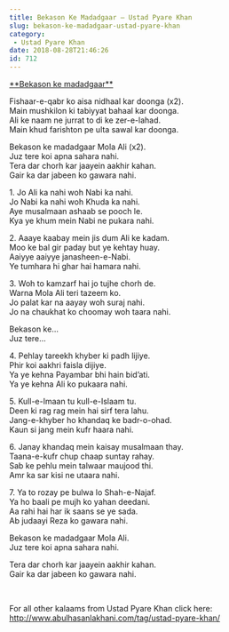 ```yaml
---
title: Bekason Ke Madadgaar – Ustad Pyare Khan
slug: bekason-ke-madadgaar-ustad-pyare-khan
category:
 - Ustad Pyare Khan
date: 2018-08-28T21:46:26
id: 712
---
```


<p><span style="text-decoration: underline;">**Bekason ke madadgaar**</span></p>
<p>Fishaar-e-qabr ko aisa nidhaal kar doonga (x2).<br />
Main mushkilon ki tabiyyat bahaal kar doonga.<br />
Ali ke naam ne jurrat to di ke zer-e-lahad.<br />
Main khud farishton pe ulta sawal kar doonga.</p>
<p>Bekason ke madadgaar Mola Ali (x2).<br />
Juz tere koi apna sahara nahi.<br />
Tera dar chorh kar jaayein aakhir kahan.<br />
Gair ka dar jabeen ko gawara nahi.</p>
<p>1. Jo Ali ka nahi woh Nabi ka nahi.<br />
Jo Nabi ka nahi woh Khuda ka nahi.<br />
Aye musalmaan ashaab se pooch le.<br />
Kya ye khum mein Nabi ne pukara nahi.</p>
<p>2. Aaaye kaabay mein jis dum Ali ke kadam.<br />
Moo ke bal gir paday but ye kehtay huay.<br />
Aaiyye aaiyye janasheen-e-Nabi.<br />
Ye tumhara hi ghar hai hamara nahi.</p>
<p>3. Woh to kamzarf hai jo tujhe chorh de.<br />
Warna Mola Ali teri tazeem ko.<br />
Jo palat kar na aayay woh suraj nahi.<br />
Jo na chaukhat ko choomay woh taara nahi.</p>
<p>Bekason ke…<br />
Juz tere…</p>
<p>4. Pehlay tareekh khyber ki padh lijiye.<br />
Phir koi aakhri faisla dijiye.<br />
Ya ye kehna Payambar bhi hain bid’ati.<br />
Ya ye kehna Ali ko pukaara nahi.</p>
<p>5. Kull-e-Imaan tu kull-e-Islaam tu.<br />
Deen ki rag rag mein hai sirf tera lahu.<br />
Jang-e-khyber ho khandaq ke badr-o-ohad.<br />
Kaun si jang mein kufr haara nahi.</p>
<p>6. Janay khandaq mein kaisay musalmaan thay.<br />
Taana-e-kufr chup chaap suntay rahay.<br />
Sab ke pehlu mein talwaar maujood thi.<br />
Amr ka sar kisi ne utaara nahi.</p>
<p>7. Ya to rozay pe bulwa lo Shah-e-Najaf.<br />
Ya ho baali pe mujh ko yahan deedani.<br />
Aa rahi hai har ik saans se ye sada.<br />
Ab judaayi Reza ko gawara nahi.</p>
<p>Bekason ke madadgaar Mola Ali.<br />
Juz tere koi apna sahara nahi.</p>
<p>Tera dar chorh kar jaayein aakhir kahan.<br />
Gair ka dar jabeen ko gawara nahi.</p>
<p> </p>
<p>For all other kalaams from Ustad Pyare Khan click here:<br />
<a href="http://www.abulhasanlakhani.com/tag/ustad-pyare-khan/">http://www.abulhasanlakhani.com/tag/ustad-pyare-khan/</a></p>